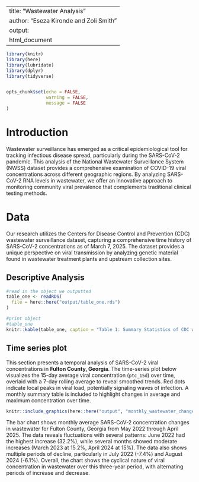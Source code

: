 
---
title: "Wastewater Analysis"
author: "Eseza Kironde and Zoli Smith"
output:
  html_document
---



```r

library(knitr)
library(here)
library(lubridate)
library(dplyr)
library(tidyverse)


opts_chunk$set(echo = FALSE,
               warning = FALSE,
               message = FALSE
)

```

# Introduction

Wastewater surveillance has emerged as a critical epidemiological tool for tracking infectious disease spread, particularly during the SARS-CoV-2 pandemic. This analysis of the National Wastewater Surveillance System (NWSS) dataset provides a comprehensive examination of COVID-19 viral concentrations across different geographic regions. By analyzing SARS-CoV-2 RNA levels in wastewater, we offer an innovative approach to monitoring community viral prevalence that complements traditional clinical testing methods.

# Data
Our research utilizes the Centers for Disease Control and Prevention (CDC) wastewater surveillance dataset, capturing a comprehensive time history of SARS-CoV-2 concentrations as of March 7, 2025. The dataset provides a unique perspective on viral transmission by analyzing genetic material found in wastewater treatment plants and upstream collection sites.

## Descriptive Analysis

```r
#read in the object we outputted
table_one <- readRDS(
  file = here::here("output/table_one.rds")
)

#print object
#table_one
knitr::kable(table_one, caption = "Table 1: Summary Statistics of CDC wastewater in Fulton County")
```




## Time series plot

This section presents a temporal analysis of SARS-CoV-2 viral concentrations in **Fulton County, Georgia**. The time-series plot below visualizes the 15-day average viral concentration (`ptc_15d`) over time, overlaid with a 7-day rolling average to reveal smoothed trends. Red dots indicate local peaks in viral load, potentially signaling waves of infection. A monthly summary table is included to highlight changes in average and maximum concentration over time.


```r

knitr::include_graphics(here::here("output", "monthly_wastewater_changes.png"))

```


The bar chart shows monthly average SARS-CoV-2 concentration changes in wastewater for Fulton County, Georgia from May 2022 through April 2025. The data reveals fluctuations with several patterns: June 2022 had the highest increase (32.2%), while several months showed moderate increases (March 2023 at 15.2%, April 2024 at 15%). The data also shows multiple periods of decline, particularly in July 2022 (-7.4%) and August 2024 (-6.1%). Overall, the chart shows the cyclical nature of viral concentration in wastewater over this three-year period, with alternating periods of increase and decrease.






